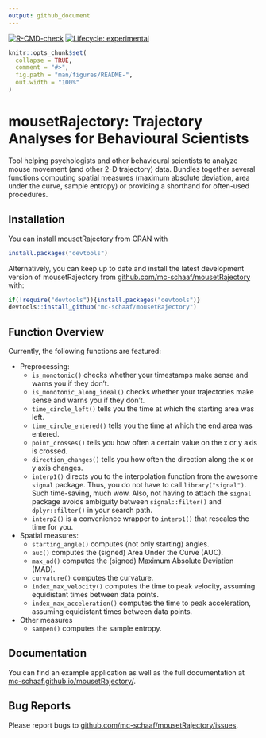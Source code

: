 ```yaml
---
output: github_document
---
```

<!-- README.md is generated from README.Rmd. EDIT THAT FILE!!! -->

<!-- badges: start -->
[![R-CMD-check](https://github.com/mc-schaaf/mousetRajectory/actions/workflows/R-CMD-check.yaml/badge.svg)](https://github.com/mc-schaaf/mousetRajectory/actions/workflows/R-CMD-check.yaml)
[![Lifecycle: experimental](https://img.shields.io/badge/lifecycle-experimental-orange.svg)](https://lifecycle.r-lib.org/articles/stages.html#experimental)
<!-- badges: end -->


```r
knitr::opts_chunk$set(
  collapse = TRUE,
  comment = "#>",
  fig.path = "man/figures/README-",
  out.width = "100%"
)
```

# mousetRajectory: Trajectory Analyses for Behavioural Scientists

Tool helping psychologists and other behavioural scientists to analyze mouse movement (and other 2-D trajectory) data. Bundles together several functions computing spatial measures (maximum absolute deviation, area under the curve, sample entropy) or providing a shorthand for often-used procedures.


## Installation

You can install mousetRajectory from CRAN with

``` r
install.packages("devtools")
```

Alternatively, you can keep up to date and install the latest development version of mousetRajectory from [github.com/mc-schaaf/mousetRajectory](https://github.com/mc-schaaf/mousetRajectory) with:

``` r
if(!require("devtools")){install.packages("devtools")}
devtools::install_github("mc-schaaf/mousetRajectory")
```


## Function Overview

Currently, the following functions are featured:

* Preprocessing:
  * `is_monotonic()` checks whether your timestamps make sense and warns you if they don't.
  * `is_monotonic_along_ideal()` checks whether your trajectories make sense and warns you if they don't.
  * `time_circle_left()` tells you the time at which the starting area was left.
  * `time_circle_entered()` tells you the time at which the end area was entered.
  * `point_crosses()` tells you how often a certain value on the x or y axis is crossed. 
  * `direction_changes()` tells you how often the direction along the x or y axis changes.  
  * `interp1()` directs you to the interpolation function from the awesome `signal` package. Thus, you do not have to call `library("signal")`. Such time-saving, much wow. Also, not having to attach the `signal` package avoids ambiguity between `signal::filter()` and `dplyr::filter()` in your search path.
  * `interp2()` is a convenience wrapper to `interp1()` that rescales the time for you.
* Spatial measures:
  * `starting_angle()` computes (not only starting) angles.
  * `auc()` computes the (signed) Area Under the Curve (AUC).
  * `max_ad()` computes the (signed) Maximum Absolute Deviation (MAD).
  * `curvature()` computes the curvature.
  * `index_max_velocity()` computes the time to peak velocity, assuming equidistant times between data points.
  * `index_max_acceleration()` computes the time to peak acceleration, assuming equidistant times between data points.
* Other measures
  * `sampen()` computes the sample entropy.
  

## Documentation
You can find an example application as well as the full documentation at [mc-schaaf.github.io/mousetRajectory/](https://mc-schaaf.github.io/mousetRajectory/articles/mousetRajectory.html).


## Bug Reports
Please report bugs to [github.com/mc-schaaf/mousetRajectory/issues](https://github.com/mc-schaaf/mousetRajectory/issues).

